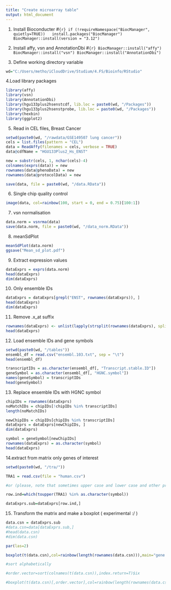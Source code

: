 ---
title: "Create microarray table"
output: html_document
---


1. Install Bioconducter 
#```{r}
if (!requireNamespace("BiocManager", quietly=TRUE))
  install.packages("BiocManager")
BiocManager::install(version = "3.12")
```

2. Install affy, vsn and AnnotationDbi
#```{r}
BiocManager::install("affy")
BiocManager::install("vsn")
BiocManager::install("AnnotationDbi")
```

3. Define working directory variable
```{r}
wd="C:/Users/metho/iCloudDrive/Studium/4.FS/Bioinfo/RStudio"
```

4.Load library packages
```{r}
library(affy)
library(vsn)
library(AnnotationDbi)
library(hgu133plus2hsenstcdf, lib.loc = paste0(wd, "/Packages"))
library(hgu133plus2hsenstprobe, lib.loc = paste0(wd, "/Packages"))
library(hexbin)
library(ggplot2)
```

5. Read in CEL files, Breast Cancer
```{r}
setwd(paste0(wd, "/rawdata/GSE149507 lung cancer"))
cels = list.files(pattern = "CEL")
data = ReadAffy(filenames = cels, verbose = TRUE)
data@cdfName = "HGU133Plus2_Hs_ENST"

new = substr(cels, 1, nchar(cels)-4)
colnames(exprs(data)) = new
rownames(data@phenoData) = new
rownames(data@protocolData) = new

save(data, file = paste0(wd, "/data.RData"))
```

6. Single chip quality control
```{r}
image(data, col=rainbow(100, start = 0, end = 0.75)[100:1])
```

7. vsn normalisation
```{r}
data.norm = vsnrma(data)
save(data.norm, file = paste0(wd, "/data_norm.RData"))

```

8. meanSdPlot
```{r}
meanSdPlot(data.norm)
ggsave("Mean_sd_plot.pdf")
```

9. Extract expression values
```{r}
dataExprs = exprs(data.norm)
head(dataExprs)
dim(dataExprs)
```

10. Only ensemble IDs
```{r}
dataExprs = dataExprs[grepl("ENST", rownames(dataExprs)), ]
head(dataExprs)
dim(dataExprs)
```

11. Remove .x_at suffix
```{r}
rownames(dataExprs) <- unlist(lapply(strsplit(rownames(dataExprs), split = "\\."), "[", 1))
head(dataExprs)
```

12. Load ensemble IDs and gene symbols
```{r}
setwd(paste0(wd, "/tables"))
ensembl_df = read.csv("ensembl.103.txt", sep = "\t")
head(ensembl_df)

transcriptIDs = as.character(ensembl_df[, "Transcript.stable.ID"])
geneSymbol = as.character(ensembl_df[, "HGNC.symbol"])
names(geneSymbol) = transcriptIDs
head(geneSymbol)
```

13. Replace ensemble IDs with HGNC symbol
```{r}
chipIDs = rownames(dataExprs)
noMatchIDs = chipIDs[!chipIDs %in% transcriptIDs]
length(noMatchIDs)

newChipIDs = chipIDs[chipIDs %in% transcriptIDs]
dataExprs = dataExprs[newChipIDs, ]
dim(dataExprs)

symbol = geneSymbol[newChipIDs]
rownames(dataExprs) = as.character(symbol)
head(dataExprs)
```


14.extract from matrix only genes of interest
```{r}

setwd(paste0(wd, "/tra/"))

TRA1 = read.csv(file = "human.csv")

#or (please, note that sometimes upper case and lower case and other problems disturb the search, for example levels, which you can eliminate with as.character and toupper

row.ind=which(toupper(TRA1) %in% as.character(symbol))

dataExprs.sub=dataExprs[row.ind,]


```

15. Transform the matrix and make a boxplot ( experimental :/ )
```{r}

data.csn = dataExprs.sub 
#data.csn=data[dataExprs.sub,]
#head(data.csn)
#dim(data.csn)

par(las=2)

boxplot(t(data.csn),col=rainbow(length(rownames(data.csn))),main="gene expression of thyroid-specific genes in thyroid cancer",cex.axis=0.8)

#sort alphabetically

#order.vector=sort(colnames(t(data.csn)),index.return=T)$ix

#boxplot(t(data.csn)[,order.vector],col=rainbow(length(rownames(data.csn))),main="gene expression of thyroid-specific genes in thyroid cancer",cex.axis=0.8)

```






